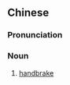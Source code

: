 {{also|手闸}}
==Chinese==
{{zh-forms|s=手闸}}

===Pronunciation===
{{zh-pron
|m=shǒuzhá
|cat=n
}}

===Noun===
{{zh-noun}}

# [[handbrake]]